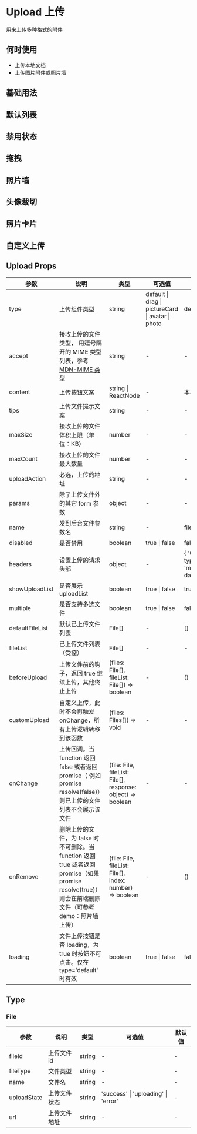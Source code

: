 # Upload 上传

用来上传多种格式的附件

## 何时使用

- 上传本地文档
- 上传图片附件或照片墙

## 基础用法


<DemoUpload />

## 默认列表


<DemoDefault />

## 禁用状态


<DemoBan />

## 拖拽


<DemoDrag />

## 照片墙


<DemoPictureWall />

## 头像裁切


<DemoHead />

## 照片卡片


<DemoPicture />

## 自定义上传


<DemoCustom />


## Upload Props

| 参数                                          | 说明                                                                                                                                                   | 类型                                                        | 可选值                                            | 默认值                                    |
| --------------------------------------------- | ------------------------------------------------------------------------------------------------------------------------------------------------------ | ----------------------------------------------------------- | ------------------------------------------------- | ----------------------------------------- |
| type                                          | 上传组件类型                                                                                                                                           | string                                                      | default \| drag \| pictureCard \| avatar \| photo | default                                   |
| accept                                        | 接收上传的文件类型， 用逗号隔开的 MIME 类型列表，参考 [MDN-MIME 类型](https://developer.mozilla.org/zh-CN/docs/Web/HTTP/Basics_of_HTTP/MIME_Types)     | string                                                      | -                                                 | -                                         |
| content                                       | 上传按钮文案                                                                                                                                           | string \| ReactNode                                         | -                                                 | 本地上传                                  |
| tips                                          | 上传文件提示文案                                                                                                                     | string                                                      | -                                                 | -                                         |
| maxSize                                       | 接收上传的文件体积上限（单位：KB）                                                                                                                     | number                                                      | -                                                 | -                                         |
| maxCount                                      | 接收上传的文件最大数量                                                                                                                                 | number                                                      | -                                                 | -                                         |
| uploadAction                                  | 必选，上传的地址                                                                                                                                       | string                                                      | -                                                 | -                                         |
| params                                        | 除了上传文件外的其它 form 参数                                                                                                                         | object                                                      | -                                                 | -                                         |
| name                                          | 发到后台文件参数名                                                                                                                                     | string                                                      | -                                                 | file                                      |
| disabled                                      | 是否禁用                                                                                                                                               | boolean                                                     | true \| false                                     | false                                     |
| headers                                       | 设置上传的请求头部                                                                                                                                     | object                                                      | -                                                 | { 'Content-type': 'multipart/form-data' } |
| showUploadList                                | 是否展示 uploadList                                                                                                                                    | boolean                                                     | true \| false                                     | true                                      |
| multiple                                      | 是否支持多选文件                                                                                                                                       | boolean                                                     | true \| false                                     | false                                     |
| defaultFileList                               | 默认已上传文件列表                                                                                                                                     | File[]                                                      | -                                                 | []                                        |
| fileList                                      | 已上传文件列表（受控）                                                                                                                                 | File[]                                                      | -                                                 | -                                         |
| beforeUpload                                  | 上传文件前的钩子，返回 true 继续上传，其他终止上传                                                                                                     | (files: File[], fileList: File[]) => boolean                | -                                                 | () => true                                |
| customUpload                                  | 自定义上传，此时不会再触发 onChange，所有上传逻辑转移到该函数                                                                                          | (files: Files[]) => void                                    | -                                                 | -                                         |
| onChange                                      | 上传回调。当 function 返回 false 或者返回 promise（ 例如 promise resolve(false)）则已上传的文件列表不会展示该文件                                      | (file: File, fileList: File[], response: object) => boolean | -                                                 | -                                         |
| onRemove                                      | 删除上传的文件，为 false 时不可删除。当 function 返回 true 或者返回 promise（如果 promise resolve(true)）则会在前端删除文件（可参考 demo：照片墙上传） | (file: File, fileList: File[], index: number) => boolean    | -                                                 | () => true                                |
| loading<Badge type='feature' text='2.4.0+' /> | 文件上传按钮是否 loading，为 true 时按钮不可点击。仅在 type='default' 时有效                                                                             | boolean                                                     | true \| false                                     | false                                     |

## Type

### File

| 参数        | 说明         | 类型   | 可选值                              | 默认值 |
| ----------- | ------------ | ------ | ----------------------------------- | ------ |
| fileId      | 上传文件 id  | string | -                                   | -      |
| fileType    | 文件类型     | string | -                                   | -      |
| name        | 文件名       | string | -                                   | -      |
| uploadState | 上传文件状态 | string | 'success' \| 'uploading' \| 'error' | -      |
| url         | 上传文件地址 | string | -                                   | -      |
